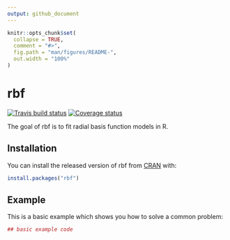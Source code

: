 ```yaml
---
output: github_document
---
```


<!-- README.md is generated from README.Rmd. Please edit that file -->

```r
knitr::opts_chunk$set(
  collapse = TRUE,
  comment = "#>",
  fig.path = "man/figures/README-",
  out.width = "100%"
)
```
# rbf

[![Travis build status](https://travis-ci.org/CollinErickson/rbf.svg?branch=master)](https://travis-ci.org/CollinErickson/rbf)
[![Coverage status](https://codecov.io/gh/CollinErickson/rbf/branch/master/graph/badge.svg)](https://codecov.io/github/CollinErickson/rbf?branch=master)


The goal of rbf is to fit radial basis function models in R.

## Installation

You can install the released version of rbf from [CRAN](https://CRAN.R-project.org) with:

``` r
install.packages("rbf")
```

## Example

This is a basic example which shows you how to solve a common problem:

```r
## basic example code
```

